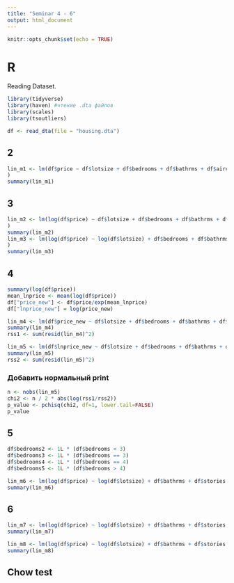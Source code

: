 ```yaml
---
title: "Seminar 4 - 6"
output: html_document
---
```


```r
knitr::opts_chunk$set(echo = TRUE)
```

# R
Reading Dataset.
```r
library(tidyverse)
library(haven) #чтение .dta файлов
library(scales)
library(tsoutliers)

df <- read_dta(file = "housing.dta")
```

## 2
```r
lin_m1 <- lm(df$price ~ df$lotsize + df$bedrooms + df$bathrms + df$airco + df$driveway + df$recroom + df$fullbase + df$gashw + df$stories + df$garagepl + df$prefarea
)
summary(lin_m1)
```

## 3
```r
lin_m2 <- lm(log(df$price) ~ df$lotsize + df$bedrooms + df$bathrms + df$airco + df$driveway + df$recroom + df$fullbase + df$gashw + df$stories + df$garagepl + df$prefarea
)
summary(lin_m2)
lin_m3 <- lm(log(df$price) ~ log(df$lotsize) + df$bedrooms + df$bathrms + df$airco + df$driveway + df$recroom + df$fullbase + df$gashw + df$stories + df$garagepl + df$prefarea
)
summary(lin_m3)
```

## 4
```r
summary(log(df$price))
mean_lnprice <- mean(log(df$price))
df["price_new"] <- df$price/exp(mean_lnprice)
df["lnprice_new"] = log(price_new)
```

```r
lin_m4 <- lm(df$price_new ~ df$lotsize + df$bedrooms + df$bathrms + df$stories + df$driveway + df$recroom + df$fullbase + df$gashw + df$airco + df$garagepl + df$prefarea)
summary(lin_m4)
rss1 <- sum(resid(lin_m4)^2)
```

```r
lin_m5 <- lm(df$lnprice_new ~ df$lotsize + df$bedrooms + df$bathrms + df$stories + df$driveway + df$recroom + df$fullbase + df$gashw + df$airco + df$garagepl + df$prefarea)
summary(lin_m5)
rss2 <- sum(resid(lin_m5)^2)
```

### Добавить нормальный print
```r
n <- nobs(lin_m5)
chi2 <- n / 2 * abs(log(rss1/rss2))
p_value <- pchisq(chi2, df=1, lower.tail=FALSE)
p_value
```

## 5
```r
df$bedrooms2 <- 1L * (df$bedrooms < 3)
df$bedrooms3 <- 1L * (df$bedrooms == 3)
df$bedrooms4 <- 1L * (df$bedrooms == 4)
df$bedrooms5 <- 1L * (df$bedrooms > 4)
```

```r
lin_m6 <- lm(log(df$price) ~ log(df$lotsize) + df$bathrms + df$stories + df$driveway + df$recroom + df$fullbase + df$gashw + df$airco + df$garagepl + df$prefarea + df$bedrooms2 + df$bedrooms3 + df$bedrooms4)
summary(lin_m6)
```

## 6
```r
lin_m7 <- lm(log(df$price) ~ log(df$lotsize) + df$bathrms + df$stories + df$driveway + df$recroom + df$fullbase + df$gashw + df$airco + df$garagepl + df$prefarea + df$bedrooms2 + df$bedrooms3 + df$bedrooms4 + df$bedrooms5)
summary(lin_m7)
```

```r
lin_m8 <- lm(log(df$price) ~ log(df$lotsize) + df$bathrms + df$stories + df$driveway + df$recroom + df$fullbase + df$gashw + df$airco + df$garagepl + df$prefarea + df$bedrooms2 + df$bedrooms3 + df$bedrooms4 + df$bedrooms5 - 1)
summary(lin_m8)
```

## Chow test
